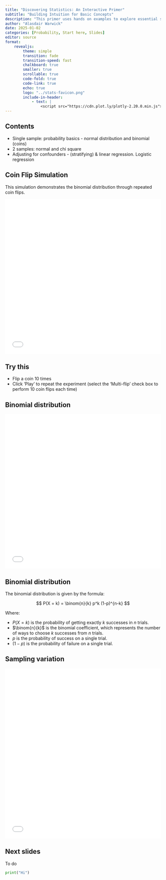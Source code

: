 ```yaml
---
title: "Discovering Statistics: An Interactive Primer"
subtitle: "Building Intuition for Basic Concepts"
description: "This primer uses hands on examples to explore essential statistical concepts including probability, distributions, hypothesis testing, and regression analysis."
author: "Alasdair Warwick"
date: 2025-01-02
categories: [Probability, Start here, Slides]
editor: source
format:
    revealjs:
        theme: simple
        transition: fade
        transition-speed: fast
        chalkboard: true
        smaller: true
        scrollable: true
        code-fold: true
        code-link: true
        echo: true
        logo: "../stats-favicon.png"
        include-in-header:
            - text: |
                <script src="https://cdn.plot.ly/plotly-2.20.0.min.js"></script>
---
```


## Contents

- ⁠Single sample: probability basics - normal distribution and binomial (coins)
- ⁠⁠2 samples: normal and chi square
- Adjusting for confounders - (stratifying) & linear regression. Logistic regression

## Coin Flip Simulation

This simulation demonstrates the binomial distribution through repeated coin flips.

::: {.column-page}
<iframe src="../resources/coin-flip.html" width="100%" height="500px" frameBorder="0"></iframe>
:::

::: {.notes}

::: {.callout-tip}
## Try this

- Flip a coin 10 times
- Click 'Play' to repeat the experiment (select the 'Multi-flip' check box to perform 10 coin flips each time)
:::

:::

## Binomial distribution

::: {.column-page}
<iframe src="../resources/binomial-simulation.html" width="100%" height="500px" frameBorder="0"></iframe>
:::

## Binomial distribution {background-color="lightblue" visibility="uncounted"}

The binomial distribution is given by the formula:

$$ P(X = k) = \binom{n}{k} p^k (1-p)^{n-k} $$

Where:

- $P(X = k)$ is the probability of getting exactly $k$ successes in $n$ trials.
- $\binom{n}{k}$ is the binomial coefficient, which represents the number of ways to choose $k$ successes from $n$ trials.
- $p$ is the probability of success on a single trial.
- $(1-p)$ is the probability of failure on a single trial.

## Sampling variation

::: {.column-page}
<iframe src="../resources/sampling-variation.html" width="100%" height="550px" frameBorder="0"></iframe>
:::

## Next slides

To do

```python
print("Hi")
```
